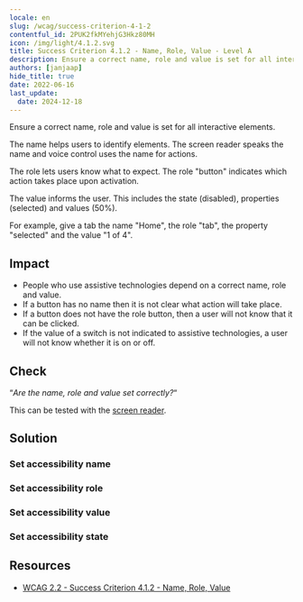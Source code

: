 ```yaml
---
locale: en
slug: /wcag/success-criterion-4-1-2
contentful_id: 2PUK2fkMYehjG3Hkz80MH
icon: /img/light/4.1.2.svg
title: Success Criterion 4.1.2 - Name, Role, Value - Level A
description: Ensure a correct name, role and value is set for all interactive elements.
authors: [janjaap]
hide_title: true
date: 2022-06-16
last_update:
  date: 2024-12-18
---
```


<Hero
  title="Name, Role, Value"
  image="/img/light/4.1.2.svg"
  alt="WCAG 4.1.2 icon"
  prefix="Success Criterion 4.1.2"
  suffix="Level A"
/>

Ensure a correct name, role and value is set for all interactive elements.

The name helps users to identify elements. The screen reader speaks the name and voice control uses the name for actions.

The role lets users know what to expect. The role "button" indicates which action takes place upon activation.

The value informs the user. This includes the state (disabled), properties (selected) and values (50%).

For example, give a tab the name "Home", the role "tab", the property "selected" and the value "1 of 4".

## Impact

- People who use assistive technologies depend on a correct name, role and value.
- If a button has no name then it is not clear what action will take place.
- If a button does not have the role button, then a user will not know that it can be clicked.
- If the value of a switch is not indicated to assistive technologies, a user will not know whether it is on or off.

## Check

“*Are the name, role and value set correctly?*“

This can be tested with the [screen reader](/en/stats/screen-reader).

## Solution

### Set accessibility name

<CodeSample id="accessibility-name" locale="en"/>

### Set accessibility role

<CodeSample id="accessibility-role" locale="en"/>

### Set accessibility value

<CodeSample id="accessibility-value" locale="en"/>

### Set accessibility state

<CodeSample id="accessibility-state" locale="en"/>

## Resources

- [WCAG 2.2 - Success Criterion 4.1.2 - Name, Role, Value](https://www.w3.org/TR/WCAG22/#name-role-value)
